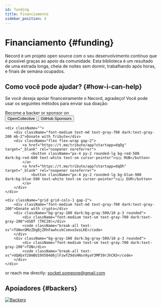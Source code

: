 ```yaml
---
id: funding
title: Financiamento
sidebar_position: 4
---
```


# Financiamento {#funding}

Necord é um projeto open source com o seu desenvolvimento contínuo que é possível graças ao apoio da comunidade.
Esta biblioteca é um resultado de uma estrada longa, cheia de noites sem dormir, trabalhando após horas, e finais de semana ocupados.

## Como você pode ajudar? {#how-i-can-help}

Se você deseja apoiar financeiramente o Necord, agradeço!
Você pode usar os seguintes métodos para enviar sua doação:

<div className="grid grid-cols-1 gap-4">
	<div className="">
		<div className="font-medium text-md text-gray-700 dark:text-gray-200 mb-2"> Become a backer or sponsor on</div>
		<div className="flex flex-wrap gap-2">
			<a href="https://opencollective.com/necord" target="_blank" rel="noopener noreferrer">
				<button className="px-4 py-2 rounded-lg bg-indigo-600 dark:bg-indigo-500 text-white text-sm cursor-pointer">OpenCollective</button>
			</a>
			<a href="https://github.com/sponsors/necordjs" target="_blank" rel="noopener noreferrer">
				<button className="px-4 py-2 rounded-lg bg-gray-800 dark:bg-gray-700 text-white text-sm cursor-pointer">GitHub Sponsors</button>
			</a>
		</div>
	</div>

```
<div className="">
	<div className="font-medium text-md text-gray-700 dark:text-gray-200 mb-2">Donate with Tribute</div>
	<div className="flex flex-wrap gap-2">
		<a href="https://t.me/tribute/app?startapp=dqDg" target="_blank" rel="noopener noreferrer">
			<button className="px-4 py-2 rounded-lg bg-red-500 dark:bg-red-600 text-white text-sm cursor-pointer">🇷🇺 RUB</button>
		</a>
		<a href="https://t.me/tribute/app?startapp=dqDh" target="_blank" rel="noopener noreferrer">
			<button className="px-4 py-2 rounded-lg bg-blue-900 dark:bg-blue-500 text-white text-sm cursor-pointer">🇪🇺 EUR</button>
		</a>
	</div>
</div>

<div className="grid grid-cols-1 gap-2">
	<div className="font-medium text-md text-gray-700 dark:text-gray-200">Donate with crypto</div>
	<div className="bg-gray-100 dark:bg-gray-500/10 p-3 rounded">
		<div className="font-medium text-sm text-gray-700 dark:text-gray-200">USDT (TRC20)</div>
		<code className="break-all text-xs">TUWxn9MzZDgBjZRhFawhcukCsmvo3osLKE</code>
	</div>
	<div className="bg-gray-100 dark:bg-gray-500/10 p-3 rounded">
		<div className="font-medium text-sm text-gray-700 dark:text-gray-200">TON</div>
		<code className="break-all text-xs">UQAbxY20mBU19X504d6jlFzwfZ9dsHNsn9yaY3MP39rJhCN3</code>
	</div>
</div>
```

</div>

<p className="mt-4! text-sm text-gray-600 dark:text-gray-400">
	or reach me directly: <a href="mailto:socket.someone@gmail.com" className="text-red-500 hover:underline">socket.someone@gmail.com</a>
</p>

## Apoiadores {#backers}

<a href="https://opencollective.com/necord" target="_blank">
	<img src="https://opencollective.com/necord/backers.svg?width=1000" alt="Backers" />
</a>
